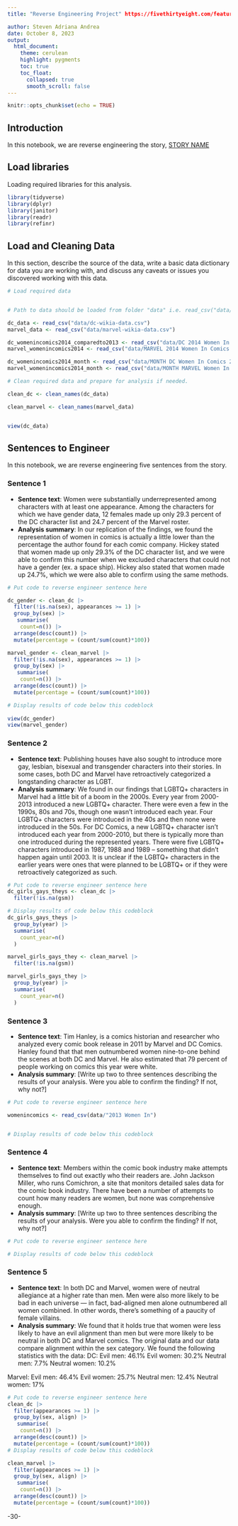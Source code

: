 ```yaml
---
title: "Reverse Engineering Project" https://fivethirtyeight.com/features/women-in-comic-books/

author: Steven Adriana Andrea 
date: October 8, 2023
output:
  html_document:
    theme: cerulean
    highlight: pygments
    toc: true
    toc_float:
      collapsed: true
      smooth_scroll: false
---
```


```r
knitr::opts_chunk$set(echo = TRUE)
```

## Introduction 

In this notebook, we are reverse engineering the story, [STORY NAME](STORY URL)

## Load libraries

Loading required libraries for this analysis.

```r
library(tidyverse)
library(dplyr)
library(janitor)
library(readr)
library(refinr)

```

## Load and Cleaning Data


In this section, describe the source of the data, write a basic data dictionary for data you are working with, and discuss any caveats or issues you discovered working with this data. 

```r
# Load required data


# Path to data should be loaded from folder "data" i.e. read_csv("data/name_of_data.csv")

dc_data <- read_csv("data/dc-wikia-data.csv")
marvel_data <- read_csv("data/marvel-wikia-data.csv")

dc_womenincomics2014_comparedto2013 <- read_csv("data/DC 2014 Women In Comics Stats.csv")
marvel_womenincomics2014 <- read_csv("data/MARVEL 2014 Women In Comics Stats.csv")

dc_womenincomics2014_month <- read_csv("data/MONTH DC Women In Comics 2014.csv")
marvel_womenincomics2014_month <- read_csv("data/MONTH MARVEL Women In Comics 2014.csv")

# Clean required data and prepare for analysis if needed. 

clean_dc <- clean_names(dc_data)

clean_marvel <- clean_names(marvel_data)


view(dc_data)
```

## Sentences to Engineer
In this notebook, we are reverse engineering five sentences from the story.

### Sentence 1

* **Sentence text**: Women were substantially underrepresented among characters with at least one appearance. Among the characters for which we have gender data, 12 females made up only 29.3 percent of the DC character list and 24.7 percent of the Marvel roster.
* **Analysis summary**: In our replication of the findings, we found the representation of women in comics is actually a little lower than the percentage the author found for each comic company. Hickey stated that women made up only 29.3% of the DC character list, and we were able to confirm this number when we excluded characters that could not have a gender (ex. a space ship). Hickey also stated that women made up 24.7%, which we were also able to confirm using the same methods.

```r
# Put code to reverse engineer sentence here

dc_gender <- clean_dc |> 
  filter(!is.na(sex), appearances >= 1) |> 
  group_by(sex) |> 
   summarise(
    count=n()) |> 
  arrange(desc(count)) |> 
  mutate(percentage = (count/sum(count)*100))

```

```r

marvel_gender <- clean_marvel |> 
  filter(!is.na(sex), appearances >= 1) |> 
  group_by(sex) |> 
   summarise(
    count=n()) |> 
  arrange(desc(count)) |> 
  mutate(percentage = (count/sum(count)*100))

# Display results of code below this codeblock
 
view(dc_gender)
view(marvel_gender)
```

### Sentence 2

* **Sentence text**: Publishing houses have also sought to introduce more gay, lesbian, bisexual and transgender characters into their stories. In some cases, both DC and Marvel have retroactively categorized a longstanding character as LGBT.
* **Analysis summary**: We found in our findings that LGBTQ+ characters in Marvel had a little bit of a boom in the 2000s. Every year from 2000-2013 introduced a new LGBTQ+ character. There were even a few in the 1990s, 80s and 70s, though one wasn’t introduced each year. Four LGBTQ+ characters were introduced in the 40s and then none were introduced in the 50s. For DC Comics, a new LGBTQ+ character isn’t introduced each year from 2000-2010, but there is typically more than one introduced during the represented years. There were five LGBTQ+ characters introduced in 1987, 1988 and 1989 – something that didn’t happen again until 2003. It is unclear if the LGBTQ+ characters in the earlier years were ones that were planned to be LGBTQ+ or if they were retroactively categorized as such.


```r
# Put code to reverse engineer sentence here
dc_girls_gays_theys <- clean_dc |>
  filter(!is.na(gsm))

```


```r
# Display results of code below this codeblock
dc_girls_gays_theys |>
  group_by(year) |>
  summarise(
    count_year=n()
  )
```
```r
marvel_girls_gays_they <- clean_marvel |>
  filter(!is.na(gsm))
```

```r
marvel_girls_gays_they |>
  group_by(year) |>
  summarise(
    count_year=n()
  )
```

### Sentence 3

* **Sentence text**: Tim Hanley, is a comics historian and researcher who analyzed every comic book release in 2011 by Marvel and DC Comics. Hanley found that that men outnumbered women nine-to-one behind the scenes at both DC and Marvel. He also estimated that 79 percent of people working on comics this year were white. 
* **Analysis summary**: [Write up two to three sentences describing the results of your analysis.  Were you able to confirm the finding? If not, why not?]

```r
# Put code to reverse engineer sentence here

womenincomics <- read_csv(data/"2013 Women In")


# Display results of code below this codeblock

```

### Sentence 4

* **Sentence text**: Members within the comic book industry make attempts themselves to find out exactly who their readers are. John Jackson Miller, who runs Comichron, a site that monitors detailed sales data for the comic book industry. There have been a number of attempts to count how many readers are women, but none was comprehensive enough.
* **Analysis summary**: [Write up two to three sentences describing the results of your analysis.  Were you able to confirm the finding? If not, why not?]

```r
# Put code to reverse engineer sentence here

# Display results of code below this codeblock

```

### Sentence 5

* **Sentence text**: In both DC and Marvel, women were of neutral allegiance at a higher rate than men. Men were also more likely to be bad in each universe — in fact, bad-aligned men alone outnumbered all women combined. In other words, there’s something of a paucity of female villains.
* **Analysis summary**: We found that it holds true that women were less likely to have an evil alignment than men but were more likely to be neutral in both DC and Marvel comics. The original data and our data compare alignment within the sex category.
We found the following statistics with the data:
DC:
Evil men: 46.1%
Evil women: 30.2%
Neutral men: 7.7%
Neutral women: 10.2%

Marvel:
Evil men: 46.4%
Evil women: 25.7%
Neutral men: 12.4%
Neutral women: 17%



```r
# Put code to reverse engineer sentence here
clean_dc |> 
  filter(appearances >= 1) |> 
  group_by(sex, align) |> 
   summarise(
    count=n()) |> 
  arrange(desc(count)) |> 
  mutate(percentage = (count/sum(count)*100))
# Display results of code below this codeblock
```

```r
clean_marvel |> 
  filter(appearances >= 1) |> 
  group_by(sex, align) |> 
   summarise(
    count=n()) |> 
  arrange(desc(count)) |> 
  mutate(percentage = (count/sum(count)*100))
```

-30-